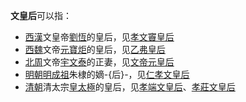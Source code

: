 '''文皇后'''可以指：
*[[西漢|西漢]]文皇帝[[汉文帝|劉恆]]的皇后，见[[孝文竇皇后|孝文竇皇后]]
*[[西魏|西魏]]文帝[[元宝炬|元寶炬]]的皇后，见[[乙弗皇后|乙弗皇后]]
*[[北周|北周]]文帝[[宇文泰|宇文泰]]的正妻，见[[文帝元皇后|文帝元皇后]]
*[[明朝|明朝]][[明成祖|明成祖]]朱棣的嫡-{后}-，见[[仁孝文皇后|仁孝文皇后]]
*[[清朝|清朝]]清太宗[[皇太極|皇太極]]的皇后，见[[孝端文皇后|孝端文皇后]]、[[孝莊文皇后|孝莊文皇后]]

{{消歧义|cat=三字封号消歧义|后}}